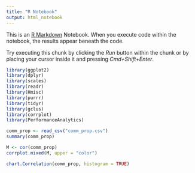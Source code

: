 ```yaml
---
title: "R Notebook"
output: html_notebook
---
```


This is an [R Markdown](http://rmarkdown.rstudio.com) Notebook. When you execute code within the notebook, the results appear beneath the code. 

Try executing this chunk by clicking the *Run* button within the chunk or by placing your cursor inside it and pressing *Cmd+Shift+Enter*. 

```r
library(ggplot2)
library(dplyr)
library(scales)
library(readr)
library(Hmisc)
library(purrr)
library(tidyr)
library(gclus)
library(corrplot)
library(PerformanceAnalytics)
```

```r
comm_prop <- read_csv("comm_prop.csv")
summary(comm_prop)

```

```r
M <- cor(comm_prop)
corrplot.mixed(M, upper = "color")
```

```r
chart.Correlation(comm_prop, histogram = TRUE)
```

